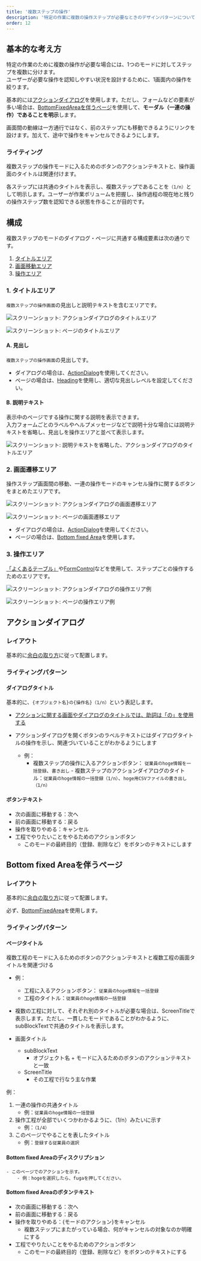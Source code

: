 ```yaml
---
title: '複数ステップの操作'
description: '特定の作業に複数の操作ステップが必要なときのデザインパターンについて説明します。'
order: 12
---
```


## 基本的な考え方
特定の作業のために複数の操作が必要な場合には、1つのモードに対してステップを複数に分けます。  
ユーザーが必要な操作を認知しやすい状況を設計するために、1画面内の操作を絞ります。

基本的には[アクションダイアログ](#h2-2)を使用します。ただし、フォームなどの要素が多い場合は、[BottomFixedAreaを伴うページ](#h2-3)を使用して、**モーダル（一連の操作）であることを明示**します。

画面間の動線は一方通行ではなく、前のステップにも移動できるようにリンクを設けます。加えて、途中で操作をキャンセルできるようにします。

### ライティング
複数ステップの操作モードに入るためのボタンのアクションテキストと、操作画面のタイトルは関連付けます。

各ステップには共通のタイトルを表示し、複数ステップであることを`（1/n）`として明示します。ユーザーが作業ボリュームを把握し、操作過程の現在地と残りの操作ステップ数を認知できる状態を作ることが目的です。

## 構成
複数ステップのモードのダイアログ・ページに共通する構成要素は次の通りです。
<!-- textlint-disable -->
1. [タイトルエリア](#h3-1)
2. [画面移動エリア](#h3-2)
3. [操作エリア](#h3-3)

### 1. タイトルエリア
`複数ステップの操作画面`の見出しと説明テキストを含むエリアです。

![スクリーンショット: アクションダイアログのタイトルエリア]()

![スクリーンショット: ページのタイトルエリア]()

#### A. 見出し
`複数ステップの操作画面`の見出しです。

- ダイアログの場合は、[ActionDialog](/products/components/dialog/#h3-1)を使用してください。
- ページの場合は、[Heading](/products/components/heading/)を使用し、適切な見出しレベルを設定してください。

#### B. 説明テキスト
表示中のページでする操作に関する説明を表示できます。  
入力フォームごとのラベルやヘルプメッセージなどで説明十分な場合には説明テキストを省略し、見出しを操作エリアと並べて表示します。  

![スクリーンショット: 説明テキストを省略した、アクションダイアログのタイトルエリア]()


### 2. 画面遷移エリア

操作ステップ画面間の移動、一連の操作モードのキャンセル操作に関するボタンをまとめたエリアです。

![スクリーンショット: アクションダイアログの画面遷移エリア]()

![スクリーンショット: ページの画面遷移エリア]()

- ダイアログの場合は、[ActionDialog](/products/components/dialog/#h3-1)を使用してください。
- ページの場合は、[Bottom fixed Area](/products/components/bottom-fixed-area/)を使用します。

<!-- textlint-enable -->
### 3. 操作エリア
[「よくあるテーブル」](/products/design-patterns/smarthr-table/)や[FormControl](/products/components/form-control/)などを使用して、ステップごとの操作するためのエリアです。

![スクリーンショット: アクションダイアログの操作エリア例]()

![スクリーンショット: ページの操作エリア例]()

## アクションダイアログ

### レイアウト
基本的に[余白の取り方](/products/design-patterns/spacing-layout-pattern/)に従って配置します。  

### ライティングパターン

#### ダイアログタイトル
基本的に、`{オブジェクト名}の{操作名}（1/n）`という表記します。
- [アクションに関する画面やダイアログのタイトルでは、助詞は「の」を使用する](../../../products/contents/app-writing/#h2-3)

- アクションダイアログを開くボタンのラベルテキストにはダイアログタイトルの操作を示し、関連づいていることがわかるようにします
  - 例：
      - 複数ステップの操作に入るアクションボタン： `従業員のhoge情報を一括登録`、`書き出し`        - 複数ステップのアクションダイアログのタイトル：`従業員のhoge情報の一括登録（1/n）`、`hoge用CSVファイルの書き出し（1/n）`

#### ボタンテキスト
- 次の画面に移動する：次へ
- 前の画面に移動する：戻る
- 操作を取りやめる：キャンセル
- 工程でやりたいことをやるためのアクションボタン
  - このモードの最終目的（登録、削除など）をボタンのテキストにします


## Bottom fixed Areaを伴うページ

### レイアウト
基本的に[余白の取り方](/products/design-patterns/spacing-layout-pattern/)に従って配置します。

必ず、[BottomFixedArea](/products/components/bottom-fixed-area/)を使用します。

### ライティングパターン

#### ページタイトル
複数工程のモードに入るためのボタンのアクションテキストと複数工程の画面タイトルを関連づける
- 例：
    - 工程に入るアクションボタン： `従業員のhoge情報を一括登録`
    - 工程のタイトル：`従業員のhoge情報の一括登録`

- 複数の工程に対して、それぞれ別のタイトルが必要な場合は、ScreenTitleで表示します。ただし、一貫したモードであることがわかるように、subBlockTextで共通のタイトルを表示します。
- 画面タイトル
    - subBlockText
        - オブジェクト名 + モードに入るためのボタンのアクションテキストと一致
    - ScreenTitle
        - その工程で行なう主な作業

例：
1. 一連の操作の共通タイトル
    - 例：`従業員のhoge情報の一括登録`
2. 操作工程が全部でいくつかわかるように、（1/n）みたいに示す
    - 例：`（1/4）`
3. このページでやることを表したタイトル
    - 例：`登録する従業員の選択` 

#### Bottom fixed Areaのディスクリプション
    - このページでのアクションを示す。
        - 例：hogeを選択したら、fugaを押してください。

#### Bottom fixed Areaのボタンテキスト
- 次の画面に移動する：次へ
- 前の画面に移動する：戻る
- 操作を取りやめる：{モードのアクション}をキャンセル
    - 複数ステップにまたがっている場合、何がキャンセルの対象なのか明確にする
- 工程でやりたいことをやるためのアクションボタン
  - このモードの最終目的（登録、削除など）をボタンのテキストにする
